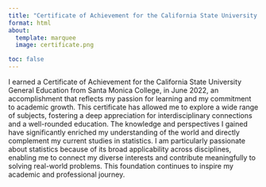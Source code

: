 ```yaml
---
title: "Certificate of Achievement for the California State University General Education"
format: html
about:
  template: marquee
  image: certificate.png

toc: false
---
```


I earned a Certificate of Achievement for the California State University General Education from Santa Monica College, in June 2022, an accomplishment that reflects my passion for learning and my commitment to academic growth. This certificate has allowed me to explore a wide range of subjects, fostering a deep appreciation for interdisciplinary connections and a well-rounded education. The knowledge and perspectives I gained have significantly enriched my understanding of the world and directly complement my current studies in statistics. I am particularly passionate about statistics because of its broad applicability across disciplines, enabling me to connect my diverse interests and contribute meaningfully to solving real-world problems. This foundation continues to inspire my academic and professional journey.

